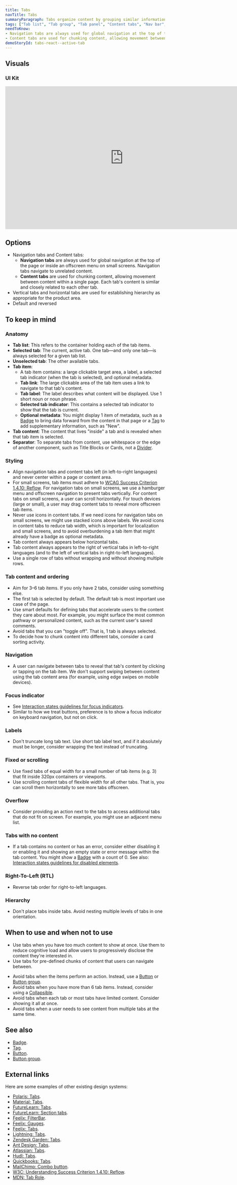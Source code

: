 ```yaml
---
title: Tabs
navTitle: Tabs
summaryParagraph: Tabs organize content by grouping similar information into containers that are shown and hidden through navigation.
tags: ["Tab list", "Tab group", "Tab panel", "Content tabs", "Nav bar", "Vertical tabs", "Horizontal tabs"]
needToKnow:
- Navigation tabs are always used for global navigation at the top of the page or inside an offscreen menu on small screens.
- Content tabs are used for chunking content, allowing movement between content within a single page.
demoStoryId: tabs-react--active-tab
---
```




## Visuals

### UI Kit

<iframe style="border: none;" width="744" height="450" src="https://www.figma.com/embed?embed_host=share&url=https%3A%2F%2Fwww.figma.com%2Ffile%2Fe3TyAOZKfLg9cA01Iy1Mgm%2FKaizen-Site-embed%3Fnode-id%3D18760%253A108" allowfullscreen></iframe>

## Options

- Navigation tabs and Content tabs:
    - **Navigation tabs** are always used for global navigation at the top of the page or inside an offscreen menu on small screens. Navigation tabs navigate to unrelated content.
    - **Content tabs** are used for chunking content, allowing movement between content within a single page. Each tab's content is similar and closely related to each other tab.
- Vertical tabs and horizontal tabs are used for establishing hierarchy as appropriate for the product area.
- Default and reversed

## To keep in mind

### Anatomy

- **Tab list**: This refers to the container holding each of the tab items.
- **Selected tab**: The current, active tab. One tab—and only one tab—is always selected for a given tab list.
- **Unselected tab**: The other available tabs.
- **Tab item**:
    - A tab item contains: a large clickable target area, a label, a selected tab indicator (when the tab is selected), and optional metadata.
    - **Tab link**: The large clickable area of the tab item uses a link to navigate to that tab's content.
    - **Tab label**: The label describes what content will be displayed. Use 1 short noun or noun phrase.
    - **Selected tab indicator**: This contains a selected tab indicator to show that the tab is current.
    - **Optional metadata**: You might display 1 item of metadata, such as a [Badge](/components/badge) to bring data forward from the content in that page or a [Tag](/components/tag) to add supplementary information, such as "New".
- **Tab content**: The content that lives "inside" a tab and is revealed when that tab item is selected.
- **Separator**: To separate tabs from content, use whitespace or the edge of another component, such as Title Blocks or Cards, not a [Divider](/components/divider).

### Styling

- Align navigation tabs and content tabs left (in left-to-right languages) and never center within a page or content area.
- For small screens, tab items must adhere to [WCAG Success Criterion 1.4.10: Reflow](https://www.w3.org/WAI/WCAG21/Understanding/reflow.html). For navigation tabs on small screens, we use a hamburger menu and offscreen navigation to present tabs vertically. For content tabs on small screens, a user can scroll horizontally. For touch devices (large or small), a user may drag content tabs to reveal more offscreen tab items.
- Never use icons in content tabs. If we need icons for navigation tabs on small screens, we might use stacked icons above labels. We avoid icons in content tabs to reduce tab width, which is important for localization and small screens, and to avoid overburdening a tab item that might already have a badge as optional metadata.
- Tab content always appears below horizontal tabs.
- Tab content always appears to the right of vertical tabs in left-to-right languages (and to the left of vertical tabs in right-to-left languages).
- Use a single row of tabs without wrapping and without showing multiple rows.

### Tab content and ordering

- Aim for 3–6 tab items. If you only have 2 tabs, consider using something else.
- The first tab is selected by default. The default tab is most important use case of the page.
- Use smart defaults for defining tabs that accelerate users to the content they care about most. For example, you might surface the most common pathway or personalized content, such as the current user's saved comments.
- Avoid tabs that you can "toggle off". That is, 1 tab is always selected.
- To decide how to chunk content into different tabs, consider a card sorting activity.

### Navigation

- A user can navigate between tabs to reveal that tab's content by clicking or tapping on the tab item. We don't support swiping between content using the tab content area (for example, using edge swipes on mobile devices).

### Focus indicator
-   See [Interaction states guidelines for focus indicators](/guidelines/interaction-states#focus-indicator).
-   Similar to how we treat buttons, preference is to show a focus indicator on keyboard navigation, but not on click.

### Labels

- Don't truncate long tab text. Use short tab label text, and if it absolutely must be longer, consider wrapping the text instead of truncating.

### Fixed or scrolling

- Use fixed tabs of equal width for a small number of tab items (e.g. 3) that fit inside 320px containers or viewports.
- Use scrolling content tabs of flexible width for all other tabs. That is, you can scroll them horizontally to see more tabs offscreen.

### Overflow

- Consider providing an action next to the tabs to access additional tabs that do not fit on screen. For example, you might use an adjacent menu list.

### Tabs with no content

- If a tab contains no content or has an error, consider either disabling it or enabling it and showing an empty state or error message within the tab content. You might show a [Badge](/components/badge) with a count of 0. See also: [Interaction states guidelines for disabled elements](/guidelines/interaction-states#disabled-state).

### Right-To-Left (RTL)

- Reverse tab order for right-to-left languages.

### Hierarchy

- Don't place tabs inside tabs. Avoid nesting multiple levels of tabs in one orientation.

## When to use and when not to use

<WhenToUseAndWhenNotToUse>
<WhenToUse>

- Use tabs when you have too much content to show at once. Use them to reduce cognitive load and allow users to progressively disclose the content they're interested in.
- Use tabs for pre-defined chunks of content that users can navigate between.

</WhenToUse>
<WhenNotToUse>

- Avoid tabs when the items perform an action. Instead, use a [Button](/components/button) or [Button group](/components/button-group).
- Avoid tabs when you have more than 6 tab items. Instead, consider using a [Collapsible](/components/collapsible).
- Avoid tabs when each tab or most tabs have limited content. Consider showing it all at once.
- Avoid tabs when a user needs to see content from multiple tabs at the same time.

</WhenNotToUse>
</WhenToUseAndWhenNotToUse>

## See also

* [Badge](/components/badge).
* [Tag](/components/tag).
* [Button](/components/button).
* [Button group](/components/button-group).

## External links

Here are some examples of other existing design systems:

- [Polaris: Tabs](https://polaris.shopify.com/components/navigation/tabs#navigation).
- [Material: Tabs](https://material.io/components/tabs/).
- [FutureLearn: Tabs](https://design-system.futurelearn.com/molecules/tabs).
- [FutureLearn: Section tabs](https://design-system.futurelearn.com/molecules/section-tabs).
- [Feelix: FilterBar](https://feelix.myob.com/#/Components/Filtering/FilterBar).
- [Feelix: Gauges](https://feelix.myob.com/#/Components/Filtering/Gauges).
- [Feelix: Tabs](https://feelix.myob.com/#/Components/Navigations/Tabs).
- [Lightning: Tabs](https://www.lightningdesignsystem.com/components/tabs/#site-main-content).
- [Zendesk Garden: Tabs](https://garden.zendesk.com/react-components/tabs/).
- [Ant Design: Tabs](https://ant.design/components/tabs/#header).
- [Atlassian: Tabs](https://www.atlassian.design/guidelines/product/components/tabs).
- [Hudl: Tabs](http://uniform.hudl.com/patterns/tabs).
- [Quickbooks: Tabs](https://designsystem.quickbooks.com/component/tabs/).
- [MailChimp: Combo button](https://ux.mailchimp.com/patterns/buttons#combo-button).
- [W3C: Understanding Success Criterion 1.4.10: Reflow](https://www.w3.org/WAI/WCAG21/Understanding/reflow.html).
- [MDN: Tab Role](https://developer.mozilla.org/en-US/docs/Web/Accessibility/ARIA/Roles/Tab_Role).

